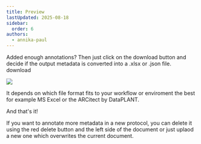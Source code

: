 ```yaml
---
title: Preview
lastUpdated: 2025-08-18
sidebar:
  order: 6
authors: 
  - annika-paul
---
```


Added enough annotations? Then just click on the download button and decide if the output metadata is converted into a .xlsx or .json file.
download

![](@images/boat/download.png)

It depends on which file format fits to your workflow or enviroment the best for example MS Excel or the ARCitect by
DataPLANT.

And that's it!

If you want to annotate more metadata in a new protocol, you can delete it using the red delete button and the left side of the document or just uplaod a new one which overwrites the current document.